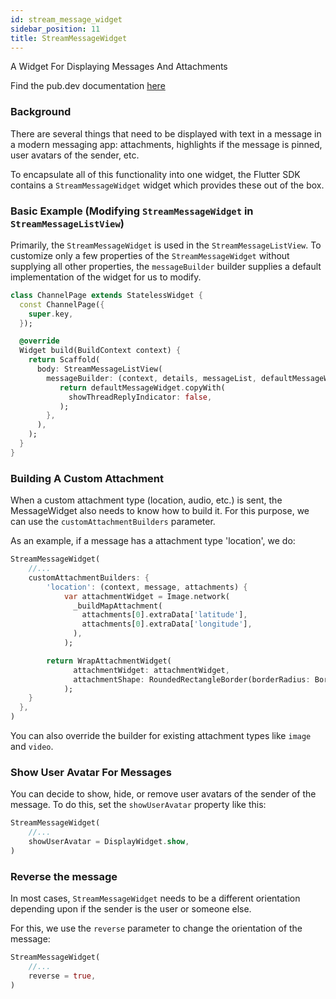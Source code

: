 ```yaml
---
id: stream_message_widget
sidebar_position: 11
title: StreamMessageWidget
---
```


A Widget For Displaying Messages And Attachments

Find the pub.dev documentation [here](https://pub.dev/documentation/stream_chat_flutter/latest/stream_chat_flutter/StreamMessageWidget-class.html)

### Background

There are several things that need to be displayed with text in a message in a modern messaging app:
attachments, highlights if the message is pinned, user avatars of the sender, etc.

To encapsulate all of this functionality into one widget, the Flutter SDK contains a `StreamMessageWidget`
widget which provides these out of the box.

### Basic Example (Modifying `StreamMessageWidget` in `StreamMessageListView`)

Primarily, the `StreamMessageWidget` is used in the `StreamMessageListView`. To customize only a few properties
of the `StreamMessageWidget` without supplying all other properties, the `messageBuilder` builder supplies
a default implementation of the widget for us to modify.

```dart
class ChannelPage extends StatelessWidget {
  const ChannelPage({
    super.key,
  });

  @override
  Widget build(BuildContext context) {
    return Scaffold(
      body: StreamMessageListView(
        messageBuilder: (context, details, messageList, defaultMessageWidget) {
           return defaultMessageWidget.copyWith(
             showThreadReplyIndicator: false,
           );
        },
      ),
    );
  }
}
```

### Building A Custom Attachment

When a custom attachment type (location, audio, etc.) is sent, the MessageWidget also needs to know
how to build it. For this purpose, we can use the `customAttachmentBuilders` parameter.

As an example, if a message has a attachment type 'location', we do:

```dart
StreamMessageWidget(
    //...
    customAttachmentBuilders: {
        'location': (context, message, attachments) {
            var attachmentWidget = Image.network(
              _buildMapAttachment(
                attachments[0].extraData['latitude'],
                attachments[0].extraData['longitude'],
              ),
            );

        return WrapAttachmentWidget(
              attachmentWidget: attachmentWidget, 
              attachmentShape: RoundedRectangleBorder(borderRadius: BorderRadius.circular(8)),
            );
    }
  },
)
```

You can also override the builder for existing attachment types like `image` and `video`.

### Show User Avatar For Messages

You can decide to show, hide, or remove user avatars of the sender of the message. To do this, set
the `showUserAvatar` property like this:

```dart
StreamMessageWidget(
    //...
    showUserAvatar = DisplayWidget.show,
)
```

### Reverse the message

In most cases, `StreamMessageWidget` needs to be a different orientation depending upon if the sender is the
user or someone else.

For this, we use the `reverse` parameter to change the orientation of the message:

```dart
StreamMessageWidget(
    //...
    reverse = true,
)
```
